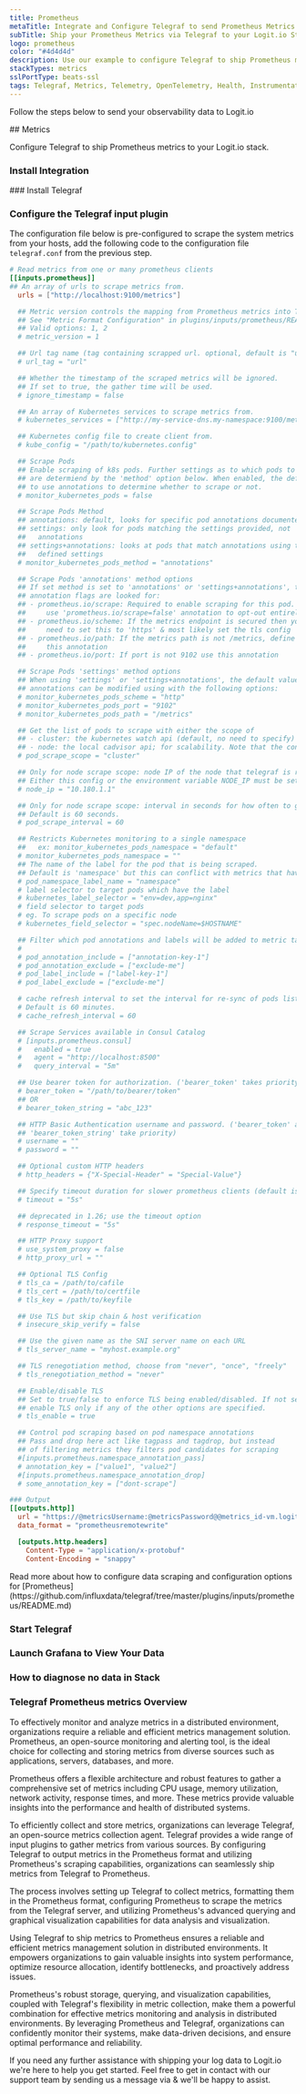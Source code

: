 ```yaml
---
title: Prometheus
metaTitle: Integrate and Configure Telegraf to send Prometheus Metrics
subTitle: Ship your Prometheus Metrics via Telegraf to your Logit.io Stack
logo: prometheus
color: "#4d4d4d"
description: Use our example to configure Telegraf to ship Prometheus metrics to your Logit.io stacks. Configure Telegraf to send Prometheus metrics.
stackTypes: metrics
sslPortType: beats-ssl
tags: Telegraf, Metrics, Telemetry, OpenTelemetry, Health, Instrumentation, Prometheus, Monitoring
---
```


Follow the steps below to send your observability data to Logit.io

<Steps>
  ## Metrics

  Configure Telegraf to ship Prometheus metrics to your Logit.io stack.
  
  ### Install Integration
  <InstallIntegration/>
  ### Install Telegraf

  <InstallTelegraf />

  ### Configure the Telegraf input plugin

  The configuration file below is pre-configured to scrape the system metrics from your hosts, add the following code to the configuration file `telegraf.conf` from the previous step.

  ```toml copy filename="telegraf.conf" showLineNumbers /@metricsUsername/ /@metricsPassword/ /@metrics_id/ /@vmAgentPort/
  # Read metrics from one or many prometheus clients
  [[inputs.prometheus]]
  ## An array of urls to scrape metrics from.
    urls = ["http://localhost:9100/metrics"]

    ## Metric version controls the mapping from Prometheus metrics into Telegraf metrics.
    ## See "Metric Format Configuration" in plugins/inputs/prometheus/README.md for details.
    ## Valid options: 1, 2
    # metric_version = 1

    ## Url tag name (tag containing scrapped url. optional, default is "url")
    # url_tag = "url"

    ## Whether the timestamp of the scraped metrics will be ignored.
    ## If set to true, the gather time will be used.
    # ignore_timestamp = false

    ## An array of Kubernetes services to scrape metrics from.
    # kubernetes_services = ["http://my-service-dns.my-namespace:9100/metrics"]

    ## Kubernetes config file to create client from.
    # kube_config = "/path/to/kubernetes.config"

    ## Scrape Pods
    ## Enable scraping of k8s pods. Further settings as to which pods to scape
    ## are determiend by the 'method' option below. When enabled, the default is
    ## to use annotations to determine whether to scrape or not.
    # monitor_kubernetes_pods = false

    ## Scrape Pods Method
    ## annotations: default, looks for specific pod annotations documented below
    ## settings: only look for pods matching the settings provided, not
    ##   annotations
    ## settings+annotations: looks at pods that match annotations using the user
    ##   defined settings
    # monitor_kubernetes_pods_method = "annotations"

    ## Scrape Pods 'annotations' method options
    ## If set method is set to 'annotations' or 'settings+annotations', these
    ## annotation flags are looked for:
    ## - prometheus.io/scrape: Required to enable scraping for this pod. Can also
    ##     use 'prometheus.io/scrape=false' annotation to opt-out entirely.
    ## - prometheus.io/scheme: If the metrics endpoint is secured then you will
    ##     need to set this to 'https' & most likely set the tls config
    ## - prometheus.io/path: If the metrics path is not /metrics, define it with
    ##     this annotation
    ## - prometheus.io/port: If port is not 9102 use this annotation

    ## Scrape Pods 'settings' method options
    ## When using 'settings' or 'settings+annotations', the default values for
    ## annotations can be modified using with the following options:
    # monitor_kubernetes_pods_scheme = "http"
    # monitor_kubernetes_pods_port = "9102"
    # monitor_kubernetes_pods_path = "/metrics"

    ## Get the list of pods to scrape with either the scope of
    ## - cluster: the kubernetes watch api (default, no need to specify)
    ## - node: the local cadvisor api; for scalability. Note that the config node_ip or the environment variable NODE_IP must be set to the host IP.
    # pod_scrape_scope = "cluster"

    ## Only for node scrape scope: node IP of the node that telegraf is running on.
    ## Either this config or the environment variable NODE_IP must be set.
    # node_ip = "10.180.1.1"

    ## Only for node scrape scope: interval in seconds for how often to get updated pod list for scraping.
    ## Default is 60 seconds.
    # pod_scrape_interval = 60

    ## Restricts Kubernetes monitoring to a single namespace
    ##   ex: monitor_kubernetes_pods_namespace = "default"
    # monitor_kubernetes_pods_namespace = ""
    ## The name of the label for the pod that is being scraped.
    ## Default is 'namespace' but this can conflict with metrics that have the label 'namespace'
    # pod_namespace_label_name = "namespace"
    # label selector to target pods which have the label
    # kubernetes_label_selector = "env=dev,app=nginx"
    # field selector to target pods
    # eg. To scrape pods on a specific node
    # kubernetes_field_selector = "spec.nodeName=$HOSTNAME"

    ## Filter which pod annotations and labels will be added to metric tags
    #
    # pod_annotation_include = ["annotation-key-1"]
    # pod_annotation_exclude = ["exclude-me"]
    # pod_label_include = ["label-key-1"]
    # pod_label_exclude = ["exclude-me"]

    # cache refresh interval to set the interval for re-sync of pods list.
    # Default is 60 minutes.
    # cache_refresh_interval = 60

    ## Scrape Services available in Consul Catalog
    # [inputs.prometheus.consul]
    #   enabled = true
    #   agent = "http://localhost:8500"
    #   query_interval = "5m"

    ## Use bearer token for authorization. ('bearer_token' takes priority)
    # bearer_token = "/path/to/bearer/token"
    ## OR
    # bearer_token_string = "abc_123"

    ## HTTP Basic Authentication username and password. ('bearer_token' and
    ## 'bearer_token_string' take priority)
    # username = ""
    # password = ""

    ## Optional custom HTTP headers
    # http_headers = {"X-Special-Header" = "Special-Value"}

    ## Specify timeout duration for slower prometheus clients (default is 5s)
    # timeout = "5s"

    ## deprecated in 1.26; use the timeout option
    # response_timeout = "5s"

    ## HTTP Proxy support
    # use_system_proxy = false
    # http_proxy_url = ""

    ## Optional TLS Config
    # tls_ca = /path/to/cafile
    # tls_cert = /path/to/certfile
    # tls_key = /path/to/keyfile

    ## Use TLS but skip chain & host verification
    # insecure_skip_verify = false

    ## Use the given name as the SNI server name on each URL
    # tls_server_name = "myhost.example.org"

    ## TLS renegotiation method, choose from "never", "once", "freely"
    # tls_renegotiation_method = "never"

    ## Enable/disable TLS
    ## Set to true/false to enforce TLS being enabled/disabled. If not set,
    ## enable TLS only if any of the other options are specified.
    # tls_enable = true

    ## Control pod scraping based on pod namespace annotations
    ## Pass and drop here act like tagpass and tagdrop, but instead
    ## of filtering metrics they filters pod candidates for scraping
    #[inputs.prometheus.namespace_annotation_pass]
    # annotation_key = ["value1", "value2"]
    #[inputs.prometheus.namespace_annotation_drop]
    # some_annotation_key = ["dont-scrape"]

  ### Output
  [[outputs.http]]
    url = "https://@metricsUsername:@metricsPassword@@metrics_id-vm.logit.io:@vmAgentPort/api/v1/write"
    data_format = "prometheusremotewrite"

    [outputs.http.headers]
      Content-Type = "application/x-protobuf"
      Content-Encoding = "snappy"
  ```
  <Callout type="info">
    Read more about how to configure data scraping and configuration options for [Prometheus](https://github.com/influxdata/telegraf/tree/master/plugins/inputs/prometheus/README.md)
  </Callout>

  ### Start Telegraf

  <StartTelegraf />

  ### Launch Grafana to View Your Data

  <LaunchVisualizer type="metrics" />

  ### How to diagnose no data in Stack

  <DiagnoseNoData />

</Steps>

### Telegraf Prometheus metrics Overview

To effectively monitor and analyze metrics in a distributed environment, organizations require a reliable 
and efficient metrics management solution. Prometheus, an open-source monitoring and alerting tool, 
is the ideal choice for collecting and storing metrics from diverse sources such as applications, servers, databases, and more.

Prometheus offers a flexible architecture and robust features to gather a comprehensive set of metrics 
including CPU usage, memory utilization, network activity, response times, and more. 
These metrics provide valuable insights into the performance and health of distributed systems.

To efficiently collect and store metrics, organizations can leverage Telegraf, an open-source metrics collection agent. 
Telegraf provides a wide range of input plugins to gather metrics from various sources. 
By configuring Telegraf to output metrics in the Prometheus format and utilizing Prometheus's scraping capabilities, 
organizations can seamlessly ship metrics from Telegraf to Prometheus.

The process involves setting up Telegraf to collect metrics, formatting them in the Prometheus format, 
configuring Prometheus to scrape the metrics from the Telegraf server, and utilizing Prometheus's 
advanced querying and graphical visualization capabilities for data analysis and visualization.

Using Telegraf to ship metrics to Prometheus ensures a reliable and efficient metrics management solution 
in distributed environments. It empowers organizations to gain valuable insights into system performance, 
optimize resource allocation, identify bottlenecks, and proactively address issues.

Prometheus's robust storage, querying, and visualization capabilities, coupled with Telegraf's flexibility 
in metric collection, make them a powerful combination for effective metrics monitoring and analysis in 
distributed environments. By leveraging Prometheus and Telegraf, organizations can confidently monitor 
their systems, make data-driven decisions, and ensure optimal performance and reliability.

If you need any further assistance with shipping your log data to Logit.io we're here to help you get started. 
Feel free to get in contact with our support team by sending us a message via <IntercomButton text="live chat" /> 
& we'll be happy to assist.
